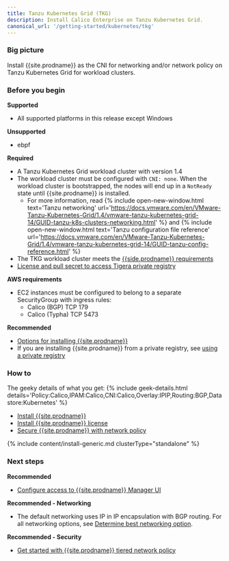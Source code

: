 ```yaml
---
title: Tanzu Kubernetes Grid (TKG) 
description: Install Calico Enterprise on Tanzu Kubernetes Grid.
canonical_url: '/getting-started/kubernetes/tkg'
---
```


### Big picture

Install {{site.prodname}} as the CNI for networking and/or network policy on Tanzu Kubernetes Grid for workload clusters.

### Before you begin

**Supported**
- All supported platforms in this release except Windows

**Unsupported**
- ebpf

**Required**
- A Tanzu Kubernetes Grid workload cluster with version 1.4
- The workload cluster must be configured with `CNI: none`. When the workload cluster is bootstrapped, the nodes will end up in a `NotReady` state until {{site.prodname}} is installed.
  - For more information, read {% include open-new-window.html text='Tanzu networking' url='https://docs.vmware.com/en/VMware-Tanzu-Kubernetes-Grid/1.4/vmware-tanzu-kubernetes-grid-14/GUID-tanzu-k8s-clusters-networking.html' %}
and {% include open-new-window.html text='Tanzu configuration file reference' url='https://docs.vmware.com/en/VMware-Tanzu-Kubernetes-Grid/1.4/vmware-tanzu-kubernetes-grid-14/GUID-tanzu-config-reference.html' %}
- The TKG workload cluster meets the [{{side.prodname}} requirements]({{site.baseurl}}/getting-started/kubernetes/requirements)
- [License and pull secret to access Tigera private registry]({{site.baseurl}}/getting-started/calico-enterprise)

**AWS requirements**
- EC2 instances must be configured to belong to a separate SecurityGroup with ingress rules:
  - Calico (BGP) TCP 179
  - Calico (Typha) TCP 5473

**Recommended**
- [Options for installing {{site.prodname}}]({{site.baseurl}}/getting-started/options-install)
- If you are installing {{site.prodname}} from a private registry, see [using a private registry]({{site.baseurl}}/getting-started/private-registry)

### How to

The geeky details of what you get:
{% include geek-details.html details='Policy:Calico,IPAM:Calico,CNI:Calico,Overlay:IPIP,Routing:BGP,Datastore:Kubernetes' %}

- [Install {{site.prodname}}](#install-calico-enterprise)
- [Install {{site.prodname}} license](#install-calico-enterprise-license)
- [Secure {{site.prodname}} with network policy](#secure-calico-enterprise-with-network-policy)

{% include content/install-generic.md clusterType="standalone" %}

### Next steps

**Recommended**

- [Configure access to {{site.prodname}} Manager UI]({{site.baseurl}}/getting-started/cnx/access-the-manager)

**Recommended - Networking**

- The default networking uses IP in IP encapsulation with BGP routing. For all networking options, see [Determine best networking option]({{site.baseurl}}/networking/determine-best-networking).

**Recommended - Security**

- [Get started with {{site.prodname}} tiered network policy]({{site.baseurl}}/security/tiered-policy)
